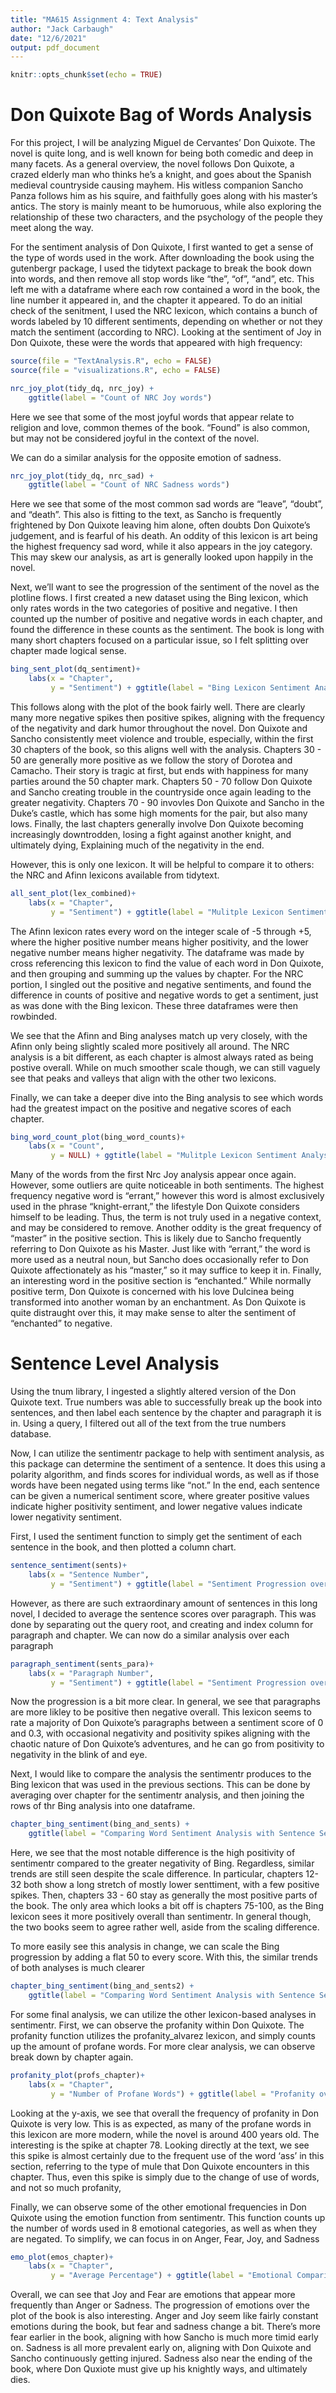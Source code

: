 ```yaml
---
title: "MA615 Assignment 4: Text Analysis"
author: "Jack Carbaugh"
date: "12/6/2021"
output: pdf_document
---
```


```r
knitr::opts_chunk$set(echo = TRUE)
```

# Don Quixote Bag of Words Analysis

For this project, I will be analyzing Miguel de Cervantes' Don Quixote. The novel is quite long, and is well known for being both comedic and deep in many facets. As a general overview, the novel follows Don Quixote, a crazed elderly man who thinks he's a knight, and goes about the Spanish medieval countryside causing mayhem. His witless companion Sancho Panza follows him as his squire, and faithfully goes along with his master's antics. The story is mainly meant to be humoruous, while also exploring the relationship of these two characters, and the psychology of the people they meet along the way.

For the sentiment analysis of Don Quixote, I first wanted to get a sense of the type of words used in the work. After downloading the book using the gutenbergr package, I used the tidytext package to break the book down into words, and then remove all stop words like "the", "of", "and", etc. This left me with a dataframe where each row contained a word in the book, the line number it appeared in, and the chapter it appeared. To do an initial check of the senitment, I used the NRC lexicon, which contains a bunch of words labeled by 10 different sentiments, depending on whether or not they match the sentiment (according to NRC). Looking at the sentiment of Joy in Don Quixote, these were the words that appeared with high frequency: 

```r
source(file = "TextAnalysis.R", echo = FALSE)
source(file = "visualizations.R", echo = FALSE)

nrc_joy_plot(tidy_dq, nrc_joy) + 
    ggtitle(label = "Count of NRC Joy words")
```

Here we see that some of the most joyful words that appear relate to religion and love, common themes of the book. "Found" is also common, but may not be considered joyful in the context of the novel.

We can do a similar analysis for the opposite emotion of sadness.

```r
nrc_joy_plot(tidy_dq, nrc_sad) + 
    ggtitle(label = "Count of NRC Sadness words")
```

Here we see that some of the most common sad words are "leave", "doubt", and "death". This also is fitting to the text, as Sancho is frequently frightened by Don Quixote leaving him alone, often doubts Don Quixote's judgement, and is fearful of his death. An oddity of this lexicon is art being the highest frequency sad word, while it also appears in the joy category. This may skew our analysis, as art is generally looked upon happily in the novel. 

\newpage
Next, we'll want to see the progression of the sentiment of the novel as the plotline flows. I first created a new dataset using the Bing lexicon, which only rates words in the two categories of positive and negative. I then counted up the number of positive and negative words in each chapter, and found the difference in these counts as the sentiment. The book is long with many short chapters focused on a particular issue, so I felt splitting over chapter made logical sense. 
```r
bing_sent_plot(dq_sentiment)+
    labs(x = "Chapter",
         y = "Sentiment") + ggtitle(label = "Bing Lexicon Sentiment Analysis")
```

This follows along with the plot of the book fairly well. There are clearly many more negative spikes then positive spikes, aligning with the frequency of the negativity and dark humor throughout the novel. Don Quixote and Sancho consistently meet violence and trouble, especially, within the first 30 chapters of the book, so this aligns well with the analysis. Chapters 30 - 50 are generally more positive as we follow the story of Dorotea and Camacho. Their story is tragic at first, but ends with happiness for many parties around the 50 chapter mark. Chapters 50 - 70 follow Don Quixote and Sancho creating trouble in the countryside once again leading to the greater negativity. Chapters 70 - 90 invovles Don Quixote and Sancho in the Duke's castle, which has some high moments for the pair, but also many lows. Finally, the last chapters generally involve Don Quixote becoming increasingly downtrodden, losing a fight against another knight, and ultimately dying, Explaining much of the negativity in the end. 

However, this is only one lexicon. It will be helpful to compare it to others: the NRC and Afinn lexicons available from tidytext.

```r
all_sent_plot(lex_combined)+
    labs(x = "Chapter",
         y = "Sentiment") + ggtitle(label = "Mulitple Lexicon Sentiment Analysis Comparison")
```

The Afinn lexicon rates every word on the integer scale of -5 through +5, where the higher positive number means higher positivity, and the lower negative number means higher negativity. The dataframe was made by cross referencing this lexicon to find the value of each word in Don Quixote, and then grouping and summing up the values by chapter. For the NRC portion, I singled out the positive and negative sentiments, and found the difference in counts of positive and negative words to get a sentiment, just as was done with the Bing lexicon. These three dataframes were then rowbinded. 

We see that the Afinn and Bing analyses match up very closely, with the Afinn only being slightly scaled more positively all around. The NRC analysis is a bit different, as each chapter is almost always rated as being postive overall. While on much smoother scale though, we can still vaguely see that peaks and valleys that align with the other two lexicons. 

Finally, we can take a deeper dive into the Bing analysis to see which words had the greatest impact on the positive and negative scores of each chapter. 

```r
bing_word_count_plot(bing_word_counts)+
    labs(x = "Count",
         y = NULL) + ggtitle(label = "Mulitple Lexicon Sentiment Analysis Comparison")
```

Many of the words from the first Nrc Joy analysis appear once again. However, some outliers are quite noticeable in both sentiments. The highest frequency negative word is "errant," however this word is almost exclusively used in the phrase "knight-errant," the lifestyle Don Quixote considers himself to be leading. Thus, the term is not truly used in a negative context, and may be considered to remove. Another oddity is the great frequency of "master" in the positive section. This is likely due to Sancho frequently referring to Don Quixote as his Master. Just like with "errant," the word is more used as a neutral noun, but Sancho does occasionally refer to Don Quixote affectionately as his "master," so it may suffice to keep it in. Finally, an interesting word in the positive section is "enchanted." While normally positive term, Don Quixote is concerned with his love Dulcinea being transformed into another woman by an enchantment. As Don Quixote is quite distraught over this, it may make sense to alter the sentiment of "enchanted" to negative.



# Sentence Level Analysis

Using the tnum library, I ingested a slightly altered version of the Don Quixote text. True numbers was able to successfully break up the book into sentences, and then label each sentence by the chapter and paragraph it is in. Using a query, I filtered out all of the text from the true numbers database.

Now, I can utilize the sentimentr package to help with sentiment analysis, as this package can determine the sentiment of a sentence. It does this using a polarity algorithm, and finds scores for individual words, as well as if those words have been negated using terms like "not." In the end, each sentence can be given a numerical sentiment score, where greater positive values indicate higher positivity sentiment, and lower negative values indicate lower negativity sentiment. 

First, I used the sentiment function to simply get the sentiment of each sentence in the book, and then plotted a column chart.

```r
sentence_sentiment(sents)+
    labs(x = "Sentence Number",
         y = "Sentiment") + ggtitle(label = "Sentiment Progression over Sentences")
```

However, as there are such extraordinary amount of sentences in this long novel, I decided to average the sentence scores over paragraph. This was done by separating out the query root, and creating and index column for paragraph and chapter. We can now do a similar analysis over each paragraph

```r
paragraph_sentiment(sents_para)+
    labs(x = "Paragraph Number",
         y = "Sentiment") + ggtitle(label = "Sentiment Progression over Paragraphs")
```

Now the progression is a bit more clear. In general, we see that paragraphs are more likley to be positive then negative overall. This lexicon seems to rate a majority of Don Quixote's paragraphs between a sentiment score of 0 and 0.3, with occasional negativity and positivity spikes aligning with the chaotic nature of Don Quixote's adventures, and he can go from positivity to negativity in the blink of and eye. 

Next, I would like to compare the analysis the sentimentr produces to the Bing lexicon that was used in the previous sections. This can be done by averaging over chapter for the sentimentr analysis, and then joining the rows of thr Bing analysis into one dataframe.

```r
chapter_bing_sentiment(bing_and_sents) + 
    ggtitle(label = "Comparing Word Sentiment Analysis with Sentence Sentiment Analysis")
```

Here, we see that the most notable difference is the high positivity of sentimentr compared to the greater negativity of Bing. Regardless, similar trends are still seen despite the scale difference. In particular, chapters 12-32 both show a long stretch of mostly lower senttiment, with a few positive spikes. Then, chapters 33 - 60 stay as generally the most positive parts of the book. The only area which looks a bit off is chapters 75-100, as the Bing lexicon sees it more positively overall than sentimentr. In general though, the two books seem to agree rather well, aside from the scaling difference.

To more easily see this analysis in change, we can scale the Bing progression by adding a flat 50 to every score. With this, the similar trends of both analyses is much clearer

```r
chapter_bing_sentiment(bing_and_sents2) + 
    ggtitle(label = "Comparing Word Sentiment Analysis with Sentence Sentiment Analysis (Scaled)")
```

For some final analysis, we can utilize the other lexicon-based analyses in sentimentr. First, we can observe the profanity within Don Quixote. The profanity function utilizes the profanity_alvarez lexicon, and simply counts up the amount of profane words. For more clear analysis, we can observe break down by chapter again.

```r
profanity_plot(profs_chapter)+
    labs(x = "Chapter",
         y = "Number of Profane Words") + ggtitle(label = "Profanity over Don Quixote Chapters")
```

Looking at the y-axis, we see that overall the frequency of profanity in Don Quixote is very low. This is as expected, as many of the profane words in this lexicon are more modern, while the novel is around 400 years old. The interesting is the spike at chapter 78. Looking directly at the text, we see this spike is almost certainly due to the frequent use of the word 'ass' in this section, referring to the type of mule that Don Quixote encounters in this chapter. Thus, even this spike is simply due to the change of use of words, and not so much profanity,

Finally, we can observe some of the other emotional frequencies in Don Quixote using the emotion function from sentimentr. This function counts up the number of words used in 8 emotional categories, as well as when they are negated. To simplify, we can focus in on Anger, Fear, Joy, and Sadness

```r
emo_plot(emos_chapter)+
    labs(x = "Chapter",
         y = "Average Percentage") + ggtitle(label = "Emotional Comparison over Don Quixote Chapters")
```

Overall, we can see that Joy and Fear are emotions that appear more frequently than Anger or Sadness. The progression of emotions over the plot of the book is also interesting. Anger and Joy seem like fairly constant emotions during the book, but fear and sadness change a bit. There's more fear earlier in the book, aligning with how Sancho is much more timid early on. Sadness is all more prevalent early on, aligning with Don Quixote and Sancho continuously getting injured. Sadness also near the ending of the book, where Don Quxiote must give up his knightly ways, and ultimately dies. 

